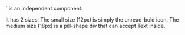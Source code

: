 <Badge />` is an independent component.

It has 2 sizes: The small size (12px) is simply the unread-bold icon. The medium size (18px) is a
pill-shape div that can accept Text inside.

